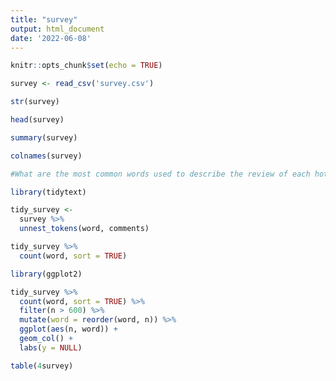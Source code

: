 ---
title: "survey"
output: html_document
date: '2022-06-08'
---

```{r setup, include=FALSE}
knitr::opts_chunk$set(echo = TRUE)
```

```{r}
survey <- read_csv('survey.csv')
```

```{r}
str(survey)
```
```{r}
head(survey)
```

```{r}
summary(survey)
```

```{r}
colnames(survey)
```

```{r}
#What are the most common words used to describe the review of each hotel?

library(tidytext)

tidy_survey <-
  survey %>%
  unnest_tokens(word, comments)

tidy_survey %>%
  count(word, sort = TRUE)
```

```{r}
library(ggplot2)

tidy_survey %>%
  count(word, sort = TRUE) %>%
  filter(n > 600) %>%
  mutate(word = reorder(word, n)) %>%
  ggplot(aes(n, word)) +
  geom_col() +
  labs(y = NULL)
```
```{r}
table(4survey)
```

